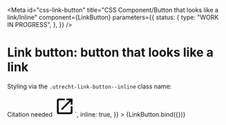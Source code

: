 <!-- @license CC0-1.0 -->


<Meta
  id="css-link-button"
  title="CSS Component/Button that looks like a link/Inline"
  component={LinkButton}
  parameters={{
    status: {
      type: "WORK IN PROGRESS",
    },
  }}
/>

# Link button: button that looks like a link

Styling via the `.utrecht-link-button--inline` class name:

<Canvas>
  <Story
    name="Inline"
    decorators={decorators}
    args={{
      innerHTML: `<svg width="48" height="48" viewBox="0 0 48 48" class="utrecht-icon">
        <path d="M22 34h4V22h-4v12zm2-30C12.95 4 4 12.95 4 24s8.95 20 20 20 20-8.95 20-20S35.05 4 24 4zm0 36c-8.82 0-16-7.18-16-16S15.18 8 24 8s16 7.18 16 16-7.18 16-16 16zm-2-22h4v-4h-4v4z"></path>
      </svg>
      Citation needed
      <svg xmlns="http://www.w3.org/2000/svg" width="48" height="48" viewBox="0 0 48 48" class="utrecht-icon">
        <path id="icon-open" d="M38 38H10V10h14V6H10c-2.21 0-4 1.79-4 4v28c0 2.21 1.79 4 4 4h28c2.21 0 4-1.79 4-4V24h-4v14zM28 6v4h7.17L15.51 29.66l2.83 2.83L38 12.83V20h4V6H28z"/>
      </svg>`,
      inline: true,
    }}
  >
    {LinkButton.bind({})}
  </Story>
</Canvas>
